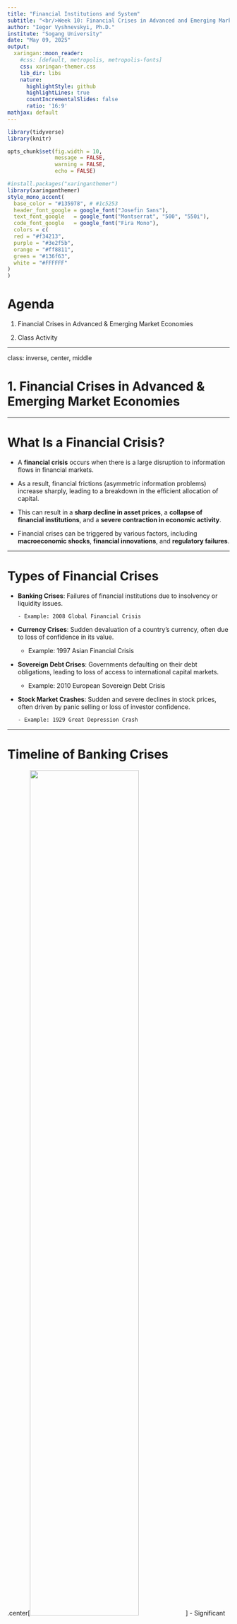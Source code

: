 ```yaml
---
title: "Financial Institutions and System"
subtitle: "<br/>Week 10: Financial Crises in Advanced and Emerging Market Economies"
author: "Iegor Vyshnevskyi, Ph.D."
institute: "Sogang University"
date: "May 09, 2025"
output:
  xaringan::moon_reader:
    #css: [default, metropolis, metropolis-fonts]
    css: xaringan-themer.css
    lib_dir: libs
    nature:
      highlightStyle: github
      highlightLines: true
      countIncrementalSlides: false
      ratio: '16:9'
mathjax: default
---
```


<style>
@media print{
  body, html, .remark-slides-area, .remark-notes-area {
    height: 100% !important;
    width: 100% !important;
    overflow: visible;
    display: inline-block;
    }
</style>

<style type="text/css">
.remark-slide-content {
    font-size: 38px;
    padding: 1em 4em 1em 4em;
}
</style>

<style type="text/css">
.my-one-page-font {
  font-size: 32px;
}
</style>

</style>

<style type="text/css">
.my-one-page-font-table {
  font-size: 28px;
}
</style>


```r
library(tidyverse)
library(knitr)

opts_chunk$set(fig.width = 10, 
               message = FALSE, 
               warning = FALSE,
               echo = FALSE)
```

```r
#install.packages("xaringanthemer")
library(xaringanthemer)
style_mono_accent(
  base_color = "#135978", # #1c5253
  header_font_google = google_font("Josefin Sans"),
  text_font_google   = google_font("Montserrat", "500", "550i"),
  code_font_google   = google_font("Fira Mono"),
  colors = c(
  red = "#f34213",
  purple = "#3e2f5b",
  orange = "#ff8811",
  green = "#136f63",
  white = "#FFFFFF"
)
)
```

# Agenda  

1. Financial Crises in Advanced & Emerging Market Economies 

2. Class Activity

---

class: inverse, center, middle

# 1. Financial Crises in Advanced & Emerging Market Economies 

---

# What Is a Financial Crisis?

- A **financial crisis** occurs when there is a large disruption to information flows in financial markets. 

- As a result, financial frictions (asymmetric information problems) increase sharply, leading to a breakdown in the efficient allocation of capital.

- This can result in a **sharp decline in asset prices**, a **collapse of financial institutions**, and a **severe contraction in economic activity**.

- Financial crises can be triggered by various factors, including **macroeconomic shocks**, **financial innovations**, and **regulatory failures**.

---

# Types of Financial Crises
- **Banking Crises**: Failures of financial institutions due to insolvency or liquidity issues.
    
      - Example: 2008 Global Financial Crisis

- **Currency Crises**: Sudden devaluation of a country's currency, often due to loss of confidence in its value.
  
    - Example: 1997 Asian Financial Crisis


- **Sovereign Debt Crises**: Governments defaulting on their debt obligations, leading to loss of access to international capital markets.
  
    - Example: 2010 European Sovereign Debt Crisis  


- **Stock Market Crashes**: Sudden and severe declines in stock prices, often driven by panic selling or loss of investor confidence.
    
      - Example: 1929 Great Depression Crash

---

# Timeline of Banking Crises
.center[<img src="p1.jpg" height="70%" width="70%">]
- Significant surge in banking crises during late 1980s–1990s and again in 2007–2009.
- Major cluster in 2008 reflects the Global Financial Crisis.

.small[Source: Nguyen, T. C., Castro, V., & Wood, J. (2022). *Economic Modelling*, 108.]

---

# Timeline of Currency Crises
.center[<img src="p2.jpg" height="70%" width="70%">]
- Currency crises were frequent in the 1980s–1990s.
- Peaks coincide with emerging market volatility and global shifts.

.small[Source: Nguyen, T. C., Castro, V., & Wood, J. (2022). *Economic Modelling*, 108.]

---

# Timeline of Debt Crises
.center[<img src="p3.jpg" height="70%" width="70%">]
- Most pronounced during early 1980s Latin American debt crisis.
- Post-2010 uptick linked to sovereign debt risks in Europe and others.

.small[Source: Nguyen, T. C., Castro, V., & Wood, J. (2022). *Economic Modelling*, 108.]

---

# Geographic Distribution of Crisis Episodes
.center[<img src="p4.jpg" height="50%" width="50%">]
- Most affected regions: Latin America, Sub-Saharan Africa, parts of Asia.
- Developed economies experience fewer but often more globally impactful crises.

.small[Source: Nguyen, T. C., Castro, V., & Wood, J. (2022). *Economic Modelling*, 108.]

---

# Combined Crisis Timeline
.center[<img src="p5.jpg" height="70%" width="70%">]
- Shows overlapping banking, debt, and currency crises.
- Clusters around early 1980s, late 1990s, and 2008.

.small[Source: Nguyen, T. C., Castro, V., & Wood, J. (2022). *Economic Modelling*, 108.]

---

# Crisis Type Intersections
.center[<img src="p6.jpg" height="30%" width="30%">]
- Currency crises are most common and overlap significantly with banking and debt crises.
- 7 cases involved all three types simultaneously.

.small[Source: Nguyen, T. C., Castro, V., & Wood, J. (2022). *Economic Modelling*, 108.]

---

# Dynamics of Financial Crises

## Stage One: Initiation of a Financial Crisis

- **Credit Boom and Bust**:
  - Financial innovation or liberalization often precedes crises.
  - Initially promotes development but leads to **credit booms**.
  - Excessive risk-taking due to lack of proper screening/monitoring.
  - When loans fail → **capital falls** → **deleveraging** → credit freeze.
  - Investment declines → economic activity contracts.

## Credit Boom and Deleveraging (continued)

- Losses on loans reduce FI capital → cut lending.
- Lender-savers pull funds out.
- Asymmetric information problems worsen.
- Productive investment dries up → downturn begins.

---
# Dynamics of Financial Crises (continued)

## Asset-Price Boom and Bust

- Prices driven by sentiment above fundamentals → **bubble**.
- Often fueled by credit booms.
- Bursting of bubble:
  - Net worth & collateral ↓
  - Moral hazard ↑
  - Lending tightens → deleveraging → recession deepens

## Increase in Uncertainty

- Triggered by: recessions, stock crashes, major bank failures.

- Uncertainty limits flow of credit → weakens economic activity.

---

# Dynamics of Financial Crises (continued)

# Stage Two: Banking Crisis

- Poor loan performance & tougher conditions → insolvency.
- **Bank panic**: contagion from asymmetric info.
- Depositors can’t assess bank quality → mass withdrawals.
- Fire sales → asset values collapse → more insolvencies.
- Creditworthiness info vanishes → severe adverse selection.
- Lending halts → productive firms fail.
- Authorities liquidate insolvent banks.
- Frictions ease → recovery possible.

---

# Dynamics of Financial Crises (continued)

# Stage Three: Debt Deflation

- If prices fall sharply → **debt deflation** begins:
  - Real value of liabilities ↑ but assets do not.
  - Net worth ↓ → adverse selection/moral hazard ↑
  - Lending declines → deep, prolonged recession

---

.center[<img src="fig1.jpg" height="40%" width="40%">]

**Figure**: Sequence of events in financial crises  
Source: Mishkin (2022)

---

# The Great Depression: A Historical Example

- **Stock market crash**:
  - Speculation led Fed to tighten policy in 1928–29.
  - Crash followed in Oct 1929 (↓40%).
- **Global contagion** → global asset price declines.

- **Bank failures**:
  - Currency depreciation and market crashes hit bank B/S.
  - Major panics: US (1930–33), Germany, Austria, Italy.
- **Debt deflation**:
  - Collapse in lending & spending.
  - Germany: 25% unemployment in 1932.

---

.center[<img src="fig2.jpg" height="70%" width="70%">]

**Figure**: Stock Prices During the Great Depression

---

.center[<img src="fig3.jpg" height="70%" width="70%">]

**Figure**: Credit Spreads During the Great Depression

---

# The Global Financial Crisis (2007–2009)

## Causes:
- **Subprime mortgage securitization** via SPVs, MBS, CDOs.
- Tranches created structured risk.
- Investors poorly understood actual risk exposure.

## CDO Tranches:
- Super Senior: Paid first, lowest risk
- Senior: Moderate risk
- Mezzanine: Higher yield/risk
- Equity: First to lose when defaults occur

**Problem**: As complexity ↑, transparency ↓ → asymmetric info ↑

---

# The Global Financial Crisis (2007–2009) (continued)


## Agency Problems:
- Mortgage brokers & banks passed off risk quickly.
- Misaligned incentives: principal-agent issue.
- Adverse selection: risk-lovers seek loans


## Credit-Rating Agencies:
- Rated and advised on same products.
- Inflated ratings enabled risky securities to proliferate.

---
# The Global Financial Crisis (2007–2009)

# Housing Bubble and Collapse

- Easy credit + low rates → housing demand ↑
- Prices soared → standards dropped
- Bubble burst → defaults ↑
- Subprime MBS collapsed in value

---

## Balance Sheet Deterioration

- FI net worth ↓ → deleveraging
- Credit supply shrinks → activity contracts

## Shadow Banking Crisis

- Fire sales and rising haircuts
- Asset values ↓ → liquidity scramble → more deleveraging

## Failures of Major Institutions

- Bear Stearns, Lehman Brothers, Merrill Lynch
- Fannie Mae & Freddie Mac rescued
- AIG bailed out by Fed

---

.center[<img src="fig4.JPG" height="70%" width="70%">]

**Figure**: Housing Prices and the Crisis

---

.center[<img src="fig5.JPG" height="70%" width="70%">]

**Figure**: Stock Prices Collapse

---

# The Global Financial Crisis (2007–2009)

# Peak of the Crisis

- 2008: Bailout rejected then passed
- Stock market saw worst weekly loss in history
- Baa–Treasury spreads ↑ to >5.5%

---
# The Global Financial Crisis (2007–2009)

## Economic Impact

- Borrowing cost ↑ → investment & consumption ↓
- Unemployment rose above 10% in 2009 → **Great Recession**

.center[<img src="fig6.JPG" height="70%" width="70%">]

---
# The Global Financial Crisis (2007–2009)

# Government Response

- **Short-term**: emergency stimulus, bailouts, liquidity
- **Result**: less severe than the Great Depression

---

# Long-term Global Reforms

- Global coordination essential
- Macroprudential oversight added
- National & international reforms promoted:
  - Legal frameworks
  - Risk-based supervision
  - Financial consumer protection

## Macro- vs Microprudential Regulation

- Micro: focus on individual FI risk
- Macro: focus on systemic risk
- Before 2007 → emphasis on micro only
- Post-crisis → macro became essential

---
# The Global Financial Crisis (2007–2009)

# International Coordination

- Voluntary cooperation often insufficient
- Creation of **Financial Stability Board (FSB)**:
  - Info sharing, enforcement, cross-border regulation

# Debate: Was the Fed to Blame?

- Taylor: Low Fed funds rate → low mortgages → bubble
- Bernanke: Blamed lax standards, new products, global inflows
- **Debate remains unresolved.**

---

# European Sovereign Debt Crisis

- Post-2009 deficits → rising yields
- Crisis spread from Greece → Portugal, Italy, Spain
- Eurozone sustainability questioned

# Could COVID Have Triggered a Crisis?

- In 2020, all typical crisis triggers appeared:
  - Crash, uncertainty, unemployment spike
- Fed & U.S. gov’t acted fast → spreads narrowed

---

# Dynamics of Financial Crisis in Emerging Market Economies

- The dynamics of financial crises in emerging market economies (EMEs) resemble those in advanced economies, with key differences.
- **Stage One: Initial Phase**
  - **Path A**: Mismanagement of financial liberalization and globalization → credit boom and bust
    - Seen in Mexico (1994) and many East Asian countries (1997)
    - Financial globalization makes EMEs more vulnerable to shocks due to less developed systems

---

class: my-one-page-font

# Dynamics of Financial Crisis in Emerging Market Economies (continued)

## Path A (cont’d): Credit Boom and Bust

- EMEs may begin with solid fiscal policy (e.g., Mexico, East Asia)
- Weak screening/monitoring of borrowers and loose supervision of banks
- Risky lending practices create massive future losses
- Financial globalization allows domestic banks to borrow abroad
  - High interest rates → capital inflows
  - Often fixed exchange rates attract even more capital
- End of the Lending Boom
  - Risky lending → major losses → weak bank balance sheets
  - In EMEs, the absence of developed securities markets exacerbates crises
  - Fewer alternatives exist to resolve information problems compared to advanced economies
- Principal-Agent Problem
  - Regulation is weak due to powerful domestic business interests
  - Supervisors may act in business interests, not public interest
  - Political ties → weakened oversight

---
# Dynamics of Financial Crisis in Emerging Market Economies (continued)

## Path B: Severe Fiscal Imbalances

- Inappropriate financing of government spending (e.g., Argentina, Russia)
- Governments pressure banks to hold public debt
- Loss of confidence → fall in bond prices → banking losses
- May trigger bank panic and worsen asymmetric info problems

## Additional Triggers

- Rising global interest rates
- Falling asset prices
- Political instability or recession
- Collapse of large firms

---
# Dynamics of Financial Crisis in Emerging Market Economies (continued)

# Stage Two: Currency Crisis

- Fixed exchange rate regimes face speculative attacks
- Deteriorating bank BS prevents interest rate hikes → loss of confidence
- Governments abandon pegs under pressure
- **Fiscal Imbalances**: Investors sell domestic currency fearing sovereign default
- **Speculation**: Safe bet against fixed currency leads to collapse

---
# Dynamics of Financial Crisis in Emerging Market Economies (continued)

# Stage Three: Full-Fledged Financial Crisis

- EMEs often have debt in foreign currencies (currency mismatch)
- Depreciation increases debt burden, reduces firm net worth
- Inflation rises from import prices
- High interest rates → worsened info frictions and investment collapse
- Banks face:
  - Declining asset values
  - Increasing liabilities (foreign debt)
- Defaults surge, liquidity worsens

---

## .center[<img src="fig1.jpg" height="60%" width="60%">]

**Figure**: Sequence of events in EM crises

---

# Application: South Korea 1997–98

- Prior to crisis: strong fundamentals, rapid growth
- Financial liberalization → lending boom
- Banks borrowed short-term foreign capital → invested in chaebols
- Weak regulation → mounting losses

## Role of Chaebols

- Dominant, politically protected conglomerates
- High leverage, low returns
- Accessed capital via merchant banks
- Merchant banks funneled funds into unproductive projects

---
class: my-one-page-font

# Application: South Korea 1997–98 (continued)

## Stock Decline and Failures

- Major chaebol bankruptcies (e.g., Hanbo) created panic
- Uncertainty surged → stock market fell >50%

## Crisis Escalates

- Speculators attacked the won
- Sharp depreciation → foreign currency debt doubled
- Investment froze → output fell >6%
- Interest rates >20%, inflation nearly 10%

## Government Response

- Guaranteed deposits, began reforms
- Confidence slowly returned
- Recovery followed

---

# Application: Argentina 2001–02

- Chronic fiscal deficits from provincial overspending
- Recession → declining tax revenues
- Banks forced to hold sovereign debt

## Collapse Triggers

- Public lost confidence in debt repayment
- Corralito imposed: weekly cash withdrawal limits
- Currency board abandoned in Jan 2002

---
# Application: Argentina 2001–02 (continued)

## Full-Blown Crisis

- Peso collapsed: \$1 → \$0.30
- High % of debt in USD → massive balance sheet destruction
- Inflation reached 40%
- Output fell >15%, unemployment >20%

## Recovery

- Commodity boom helped GDP rebound
- Debt restructuring began (2005)
- Argentina returned to bond markets in 2016

---

# Iceland: AE Behaves Like an EME

- 2003: banks privatized, borrowed short-term in foreign currency
- Used funds for risky investments → stock market 250% of GDP
- Lehman collapse shut down funding
- Krona collapsed → debt burden surged → crisis

---

# Preventing Future EM Crises

### Strengthen Supervision
- Capital requirements
- Risk management
- Ban commercial ownership
- Supervisor independence

### Encourage Market Discipline
- More transparency
- Incentivize prudent lending

### Limit Currency Mismatch
- Discourage foreign-denominated debt
- Move to flexible FX regimes

### Sequence Liberalization
- Liberalize after institutional capacity built

---

# Summary

- Financial crises can be triggered by various factors, including macroeconomic shocks, financial innovations, and regulatory failures.

- The dynamics of financial crises in advanced economies and emerging market economies share similarities but also have key differences.

- The 2007–2009 Global Financial Crisis was driven by subprime mortgage securitization, agency problems, and credit-rating agency failures.

- The European Sovereign Debt Crisis highlighted the vulnerabilities of the Eurozone and the need for coordinated responses.

- Emerging market economies face unique challenges, including currency mismatches and reliance on foreign capital, which can exacerbate crises.

- Historical examples, such as the 1997–98 South Korean crisis and the 2001–02 Argentine crisis, illustrate the dynamics of financial crises in different contexts.

- Preventing future crises requires strengthening supervision, encouraging market discipline, limiting currency mismatches, and sequencing financial liberalization.

---

class: inverse, center, middle

# 2. Class Activity

---

class: inverse, center, middle

# Any QUESTIONS?

## Thank You!  

---

# Next Class

- (May 09) 
  - **Chap 18.** The Foreign Exchange Market    
  - **Chap 19.** The International Financial System 


???
1. To print pdf slides
https://stackoverflow.com/questions/54968311/xaringan-export-slides-to-pdf-while-preserving-formatting

pagedown::chrome_print("W1_ME.html") # but not all pictures are visible

2. Option: https://stackoverflow.com/questions/54968311/xaringan-export-slides-to-pdf-while-preserving-formatting

install.packages("remotes")
remotes::install_github("jhelvy/xaringanBuilder")
remotes::install_github("jhelvy/renderthis@v0.0.9")

library(xaringanBuilder)
build_pdf("DVC.html")

3. Option
writeBin(as.raw(c()), "favicon.ico") # create an empty favicon.ico file
install.packages("renderthis")
remotes::install_github('rstudio/chromote')
library(renderthis)

renderthis::to_pdf("W10_FIS.html")

getwd()
setwd("C:/Users/Iegor/OneDrive - kdis.ac.kr/Documents/GitHub/Sogang/2025/Spring/Financial Institutions and System/Week 10")
